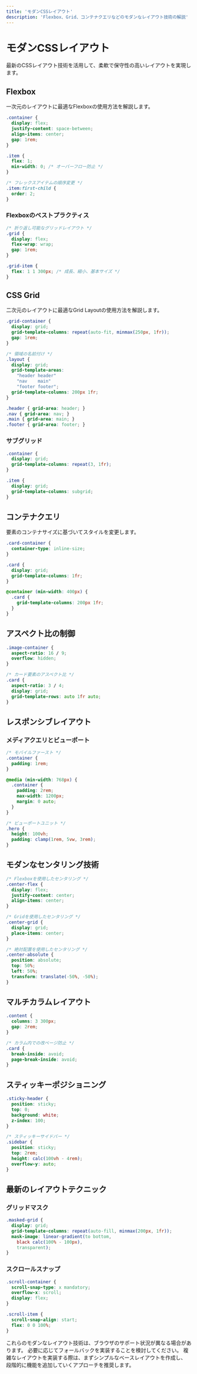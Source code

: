 ```yaml
---
title: 'モダンCSSレイアウト'
description: 'Flexbox、Grid、コンテナクエリなどのモダンなレイアウト技術の解説'
---
```


# モダンCSSレイアウト

最新のCSSレイアウト技術を活用して、柔軟で保守性の高いレイアウトを実現します。

## Flexbox

一次元のレイアウトに最適なFlexboxの使用方法を解説します。

```css
.container {
  display: flex;
  justify-content: space-between;
  align-items: center;
  gap: 1rem;
}

.item {
  flex: 1;
  min-width: 0; /* オーバーフロー防止 */
}

/* フレックスアイテムの順序変更 */
.item:first-child {
  order: 2;
}
```

### Flexboxのベストプラクティス

```css
/* 折り返し可能なグリッドレイアウト */
.grid {
  display: flex;
  flex-wrap: wrap;
  gap: 1rem;
}

.grid-item {
  flex: 1 1 300px; /* 成長、縮小、基本サイズ */
}
```

## CSS Grid

二次元のレイアウトに最適なGrid Layoutの使用方法を解説します。

```css
.grid-container {
  display: grid;
  grid-template-columns: repeat(auto-fit, minmax(250px, 1fr));
  gap: 1rem;
}

/* 領域の名前付け */
.layout {
  display: grid;
  grid-template-areas:
    "header header"
    "nav    main"
    "footer footer";
  grid-template-columns: 200px 1fr;
}

.header { grid-area: header; }
.nav { grid-area: nav; }
.main { grid-area: main; }
.footer { grid-area: footer; }
```

### サブグリッド

```css
.container {
  display: grid;
  grid-template-columns: repeat(3, 1fr);
}

.item {
  display: grid;
  grid-template-columns: subgrid;
}
```

## コンテナクエリ

要素のコンテナサイズに基づいてスタイルを変更します。

```css
.card-container {
  container-type: inline-size;
}

.card {
  display: grid;
  grid-template-columns: 1fr;
}

@container (min-width: 400px) {
  .card {
    grid-template-columns: 200px 1fr;
  }
}
```

## アスペクト比の制御

```css
.image-container {
  aspect-ratio: 16 / 9;
  overflow: hidden;
}

/* カード要素のアスペクト比 */
.card {
  aspect-ratio: 3 / 4;
  display: grid;
  grid-template-rows: auto 1fr auto;
}
```

## レスポンシブレイアウト

### メディアクエリとビューポート

```css
/* モバイルファースト */
.container {
  padding: 1rem;
}

@media (min-width: 768px) {
  .container {
    padding: 2rem;
    max-width: 1200px;
    margin: 0 auto;
  }
}

/* ビューポートユニット */
.hero {
  height: 100vh;
  padding: clamp(1rem, 5vw, 3rem);
}
```

## モダンなセンタリング技術

```css
/* Flexboxを使用したセンタリング */
.center-flex {
  display: flex;
  justify-content: center;
  align-items: center;
}

/* Gridを使用したセンタリング */
.center-grid {
  display: grid;
  place-items: center;
}

/* 絶対配置を使用したセンタリング */
.center-absolute {
  position: absolute;
  top: 50%;
  left: 50%;
  transform: translate(-50%, -50%);
}
```

## マルチカラムレイアウト

```css
.content {
  columns: 3 300px;
  gap: 2rem;
}

/* カラム内での改ページ防止 */
.card {
  break-inside: avoid;
  page-break-inside: avoid;
}
```

## スティッキーポジショニング

```css
.sticky-header {
  position: sticky;
  top: 0;
  background: white;
  z-index: 100;
}

/* スティッキーサイドバー */
.sidebar {
  position: sticky;
  top: 2rem;
  height: calc(100vh - 4rem);
  overflow-y: auto;
}
```

## 最新のレイアウトテクニック

### グリッドマスク

```css
.masked-grid {
  display: grid;
  grid-template-columns: repeat(auto-fill, minmax(200px, 1fr));
  mask-image: linear-gradient(to bottom, 
    black calc(100% - 100px),
    transparent);
}
```

### スクロールスナップ

```css
.scroll-container {
  scroll-snap-type: x mandatory;
  overflow-x: scroll;
  display: flex;
}

.scroll-item {
  scroll-snap-align: start;
  flex: 0 0 100%;
}
```

<Note>
これらのモダンなレイアウト技術は、ブラウザのサポート状況が異なる場合があります。
必要に応じてフォールバックを実装することを検討してください。
</Note>

<Tip>
複雑なレイアウトを実装する際は、まずシンプルなベースレイアウトを作成し、
段階的に機能を追加していくアプローチを推奨します。
</Tip> 